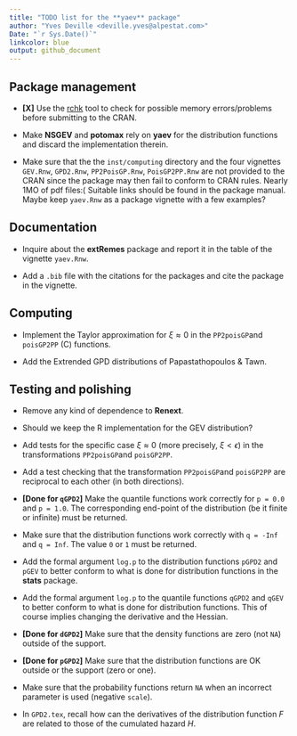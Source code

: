 ```yaml
--- 
title: "TODO list for the **yaev** package"
author: "Yves Deville <deville.yves@alpestat.com>"
Date: "`r Sys.Date()`"
linkcolor: blue
output: github_document
---
```


## Package management

- **[X]** Use the
  [rchk](https://developer.r-project.org/Blog/public/2019/04/18/common-protect-errors/)
  tool to check for possible memory errors/problems before submitting
  to the CRAN.

- Make **NSGEV** and **potomax** rely on **yaev** for the distribution
  functions and discard the implementation therein.
  
- Make sure that the the `inst/computing` directory and the four
  vignettes `GEV.Rnw`, `GPD2.Rnw`, `PP2PoisGP.Rnw`, `PoisGP2PP.Rnw`
  are not provided to the CRAN since the package may then fail to
  conform to CRAN rules. Nearly 1MO of pdf files:( Suitable links
  should be found in the package manual. Maybe keep `yaev.Rnw` as a
  package vignette with a few examples?
  
## Documentation

- Inquire about the **extRemes** package and report it in the table of
  the vignette `yaev.Rnw`.

- Add a `.bib` file with the citations for the packages and cite the 
  package in the vignette.
  

## Computing 

- Implement the Taylor approximation for $\xi \approx 0$ in the
`PP2poisGP`and `poisGP2PP` (C) functions.

- Add the Extrended GPD distributions of Papastathopoulos & Tawn.

## Testing and polishing

- Remove any kind of dependence to **Renext**.

- Should we keep the R implementation for the GEV distribution?

- Add tests for the specific case $\xi \approx 0$ (more precisely,
  $\xi < \epsilon$) in the transformations `PP2poisGP`and
  `poisGP2PP`.
  
- Add a test checking that the transformation `PP2poisGP`and
  `poisGP2PP` are reciprocal to each other (in both directions).

- **[Done for `qGPD2`]** Make the quantile functions work correctly for
  `p = 0.0` and `p = 1.0`. The corresponding end-point of the
  distribution (be it finite or infinite) must be returned.
  
- Make sure that the distribution functions work correctly with `q = -Inf` 
  and `q = Inf`. The value `0` or `1` must be returned.
  
- Add the formal argument `log.p` to the distribution functions
  `pGPD2` and `pGEV` to better conform to what is done for
  distribution functions in the **stats** package.
 
- Add the formal argument `log.p` to the quantile functions `qGPD2`
  and `qGEV` to better conform to what is done for distribution
  functions. This of course implies changing the derivative and the
  Hessian.

- **[Done for `dGPD2`]** Make sure that the density functions are zero
  (not `NA`) outside of the support.

- **[Done for `pGPD2`]** Make sure that the distribution functions are
  OK outside or the support (zero or one).

- Make sure that the probability functions return `NA` when an
  incorrect parameter is used (negative `scale`).

- In `GPD2.tex`, recall how can the derivatives of the distribution
  function $F$ are related to those of the cumulated hazard $H$.
